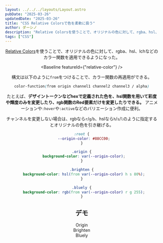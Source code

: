 ```yaml
---
layout: ../../../layouts/Layout.astro
pubDate: "2025-03-26"
updatedDate: "2025-03-26"
title: "CSS Relative Colorsで色を柔軟に扱う"
author: ダーシノ
description: "Relative Colorsを使うことで、オリジナルの色に対して、rgba、hsl、lchなどのカラー関数を適用できるようになった。デザイントークンなどhexで定義された色を、hsl関数を用いて彩度や輝度のみを変更したり、rgb関数のRed要素だけを変更したりできる。 アニメーションや:hoverや:activeなどのバリエーション作成に便利。"
tags: ["CSS"]
---
```



<Header {...frontmatter} />

[Relative Colors](https://developer.mozilla.org/en-US/docs/Web/CSS/CSS_colors/Relative_colors)を使うことで、オリジナルの色に対して、rgba、hsl、lchなどのカラー関数を適用できるようになった。

<Baseline featureId={"relative-color"} />

構文は以下のように`from`をつけることで、カラー関数の再適用ができる。

```css
color-function(from origin channel1 channel2 channel3 / alpha)
```

たとえば、**デザイントークンなどhexで定義された色を、hsl関数を用いて彩度や輝度のみを変更したり、rgb関数のRed要素だけを変更したりできる。** アニメーションや`:hover`や`:active`などのバリエーション作成に便利。

チャンネルを変更しない場合は、rgbなら`r`/`g`/`b`、hslなら`h`/`s`/`l`のように指定するとオリジナルの色を引き継げる。
```css
:root {
  --origin-color: #88CC00;
}

.origin {
  background-color: var(--origin-color);
}

.brighten {
  background-color: hsl(from var(--origin-color) h s 80%);
}

.bluely {
  background-color: rgb(from var(--origin-color) r g 255);
}
```

## デモ

<section id="demo">
  <div class="box origin">Origin</div>
  <div class="box brighten">Brighten</div>
  <div class="box bluely">Bluely</div>
</section>

<style>{`
#demo {
  --origin-color: #88CC00;

  .origin {
    background-color: var(--origin-color);
  }

  .brighten {
    background-color: hsl(from var(--origin-color) h s 80%);
  }

  .bluely {
    background-color: rgb(from var(--origin-color) r g 255);
  }
}
`}</style>
